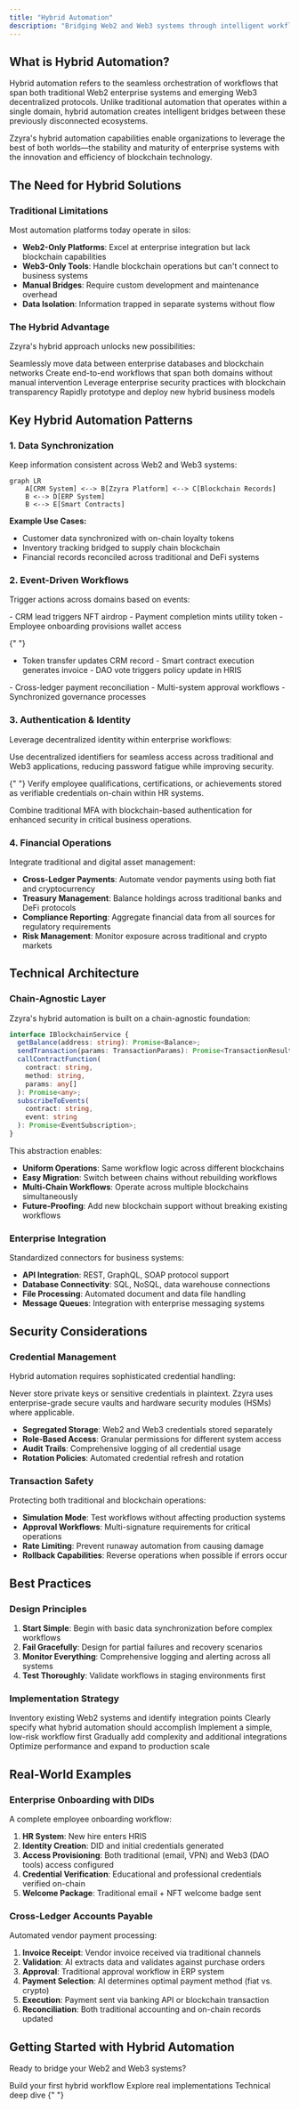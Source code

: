 ```yaml
---
title: "Hybrid Automation"
description: "Bridging Web2 and Web3 systems through intelligent workflow orchestration"
---
```


## What is Hybrid Automation?

Hybrid automation refers to the seamless orchestration of workflows that span both traditional Web2 enterprise systems and emerging Web3 decentralized protocols. Unlike traditional automation that operates within a single domain, hybrid automation creates intelligent bridges between these previously disconnected ecosystems.

<Info>
  Zzyra's hybrid automation capabilities enable organizations to leverage the
  best of both worlds—the stability and maturity of enterprise systems with the
  innovation and efficiency of blockchain technology.
</Info>

## The Need for Hybrid Solutions

### Traditional Limitations

Most automation platforms today operate in silos:

- **Web2-Only Platforms**: Excel at enterprise integration but lack blockchain capabilities
- **Web3-Only Tools**: Handle blockchain operations but can't connect to business systems
- **Manual Bridges**: Require custom development and maintenance overhead
- **Data Isolation**: Information trapped in separate systems without flow

### The Hybrid Advantage

Zzyra's hybrid approach unlocks new possibilities:

<CardGroup cols={2}>
  <Card title='Unified Data Flow' icon='arrows-split-up-and-left'>
    Seamlessly move data between enterprise databases and blockchain networks
  </Card>
  <Card title='Process Continuity' icon='link'>
    Create end-to-end workflows that span both domains without manual
    intervention
  </Card>
  <Card title='Risk Reduction' icon='shield-check'>
    Leverage enterprise security practices with blockchain transparency
  </Card>
  <Card title='Innovation Acceleration' icon='rocket'>
    Rapidly prototype and deploy new hybrid business models
  </Card>
</CardGroup>

## Key Hybrid Automation Patterns

### 1. Data Synchronization

Keep information consistent across Web2 and Web3 systems:

```mermaid
graph LR
    A[CRM System] <--> B[Zzyra Platform] <--> C[Blockchain Records]
    B <--> D[ERP System]
    B <--> E[Smart Contracts]
```

**Example Use Cases:**

- Customer data synchronized with on-chain loyalty tokens
- Inventory tracking bridged to supply chain blockchain
- Financial records reconciled across traditional and DeFi systems

### 2. Event-Driven Workflows

Trigger actions across domains based on events:

<Tabs>
  <Tab title='Web2 → Web3'>
    - CRM lead triggers NFT airdrop - Payment completion mints utility token -
    Employee onboarding provisions wallet access
  </Tab>

{" "}
<Tab title='Web3 → Web2'>
  - Token transfer updates CRM record - Smart contract execution generates
  invoice - DAO vote triggers policy update in HRIS
</Tab>

  <Tab title='Bidirectional'>
    - Cross-ledger payment reconciliation - Multi-system approval workflows -
    Synchronized governance processes
  </Tab>
</Tabs>

### 3. Authentication & Identity

Leverage decentralized identity within enterprise workflows:

<AccordionGroup>
  <Accordion title='Single Sign-On (SSO) with DIDs' icon='key'>
    Use decentralized identifiers for seamless access across traditional and
    Web3 applications, reducing password fatigue while improving security.
  </Accordion>

{" "}
<Accordion title='Credential Verification' icon='certificate'>
  Verify employee qualifications, certifications, or achievements stored as
  verifiable credentials on-chain within HR systems.
</Accordion>

  <Accordion title='Multi-Factor Authentication' icon='lock'>
    Combine traditional MFA with blockchain-based authentication for enhanced
    security in critical business operations.
  </Accordion>
</AccordionGroup>

### 4. Financial Operations

Integrate traditional and digital asset management:

- **Cross-Ledger Payments**: Automate vendor payments using both fiat and cryptocurrency
- **Treasury Management**: Balance holdings across traditional banks and DeFi protocols
- **Compliance Reporting**: Aggregate financial data from all sources for regulatory requirements
- **Risk Management**: Monitor exposure across traditional and crypto markets

## Technical Architecture

### Chain-Agnostic Layer

Zzyra's hybrid automation is built on a chain-agnostic foundation:

```typescript
interface IBlockchainService {
  getBalance(address: string): Promise<Balance>;
  sendTransaction(params: TransactionParams): Promise<TransactionResult>;
  callContractFunction(
    contract: string,
    method: string,
    params: any[]
  ): Promise<any>;
  subscribeToEvents(
    contract: string,
    event: string
  ): Promise<EventSubscription>;
}
```

This abstraction enables:

- **Uniform Operations**: Same workflow logic across different blockchains
- **Easy Migration**: Switch between chains without rebuilding workflows
- **Multi-Chain Workflows**: Operate across multiple blockchains simultaneously
- **Future-Proofing**: Add new blockchain support without breaking existing workflows

### Enterprise Integration

Standardized connectors for business systems:

- **API Integration**: REST, GraphQL, SOAP protocol support
- **Database Connectivity**: SQL, NoSQL, data warehouse connections
- **File Processing**: Automated document and data file handling
- **Message Queues**: Integration with enterprise messaging systems

## Security Considerations

### Credential Management

Hybrid automation requires sophisticated credential handling:

<Warning>
  Never store private keys or sensitive credentials in plaintext. Zzyra uses
  enterprise-grade secure vaults and hardware security modules (HSMs) where
  applicable.
</Warning>

- **Segregated Storage**: Web2 and Web3 credentials stored separately
- **Role-Based Access**: Granular permissions for different system access
- **Audit Trails**: Comprehensive logging of all credential usage
- **Rotation Policies**: Automated credential refresh and rotation

### Transaction Safety

Protecting both traditional and blockchain operations:

- **Simulation Mode**: Test workflows without affecting production systems
- **Approval Workflows**: Multi-signature requirements for critical operations
- **Rate Limiting**: Prevent runaway automation from causing damage
- **Rollback Capabilities**: Reverse operations when possible if errors occur

## Best Practices

### Design Principles

1. **Start Simple**: Begin with basic data synchronization before complex workflows
2. **Fail Gracefully**: Design for partial failures and recovery scenarios
3. **Monitor Everything**: Comprehensive logging and alerting across all systems
4. **Test Thoroughly**: Validate workflows in staging environments first

### Implementation Strategy

<Steps>
  <Step title='Assess Current Systems'>
    Inventory existing Web2 systems and identify integration points
  </Step>
  <Step title='Define Objectives'>
    Clearly specify what hybrid automation should accomplish
  </Step>
  <Step title='Start with Pilot'>
    Implement a simple, low-risk workflow first
  </Step>
  <Step title='Iterate and Expand'>
    Gradually add complexity and additional integrations
  </Step>
  <Step title='Scale and Optimize'>
    Optimize performance and expand to production scale
  </Step>
</Steps>

## Real-World Examples

### Enterprise Onboarding with DIDs

A complete employee onboarding workflow:

1. **HR System**: New hire enters HRIS
2. **Identity Creation**: DID and initial credentials generated
3. **Access Provisioning**: Both traditional (email, VPN) and Web3 (DAO tools) access configured
4. **Credential Verification**: Educational and professional credentials verified on-chain
5. **Welcome Package**: Traditional email + NFT welcome badge sent

### Cross-Ledger Accounts Payable

Automated vendor payment processing:

1. **Invoice Receipt**: Vendor invoice received via traditional channels
2. **Validation**: AI extracts data and validates against purchase orders
3. **Approval**: Traditional approval workflow in ERP system
4. **Payment Selection**: AI determines optimal payment method (fiat vs. crypto)
5. **Execution**: Payment sent via banking API or blockchain transaction
6. **Reconciliation**: Both traditional accounting and on-chain records updated

## Getting Started with Hybrid Automation

Ready to bridge your Web2 and Web3 systems?

<CardGroup cols={3}>
  <Card title='Quick Start Guide' icon='play' href='/quickstart'>
    Build your first hybrid workflow
  </Card>
  <Card
    title='Use Case Examples'
    icon='lightbulb'
    href='/platform/use-cases/hybrid-workflows'>
    Explore real implementations
  </Card>
  <Card
    title='Architecture Details'
    icon='gear'
    href='/platform/architecture/chain-agnostic'>
    Technical deep dive
  </Card>
</CardGroup>{" "}
